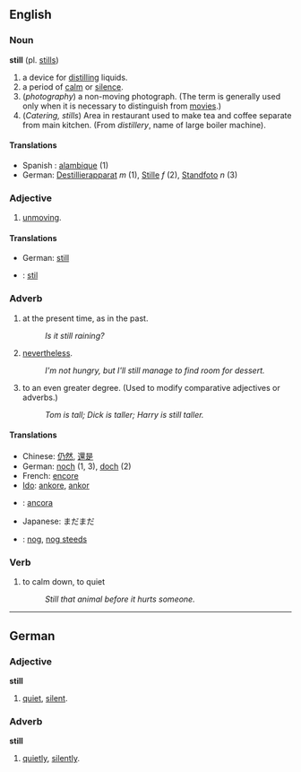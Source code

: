 ==English==
===Noun===
'''still''' (pl. [[stills]])

#a device for [[distill]]ing liquids.
#a period of [[calm]] or [[silence]].
#(''photography'') a non-moving photograph.  (The term is generally used only when it is necessary to distinguish from [[movie]]s.)
#(''Catering, stills'') Area in restaurant used to make tea and coffee separate from main kitchen. (From ''distillery'', name of large boiler machine).


====Translations====
*Spanish : [[alambique]] (1)
*German: [[Destillierapparat]] ''m'' (1), [[Stille]] ''f'' (2), [[Standfoto]] ''n'' (3)

===Adjective===

#[[unmoving]].

====Translations====
*German:  [[still]]
*{{nl}} : [[stil]]


===Adverb===

#at the present time, as in the past.
#: ''Is it still raining?''
#[[nevertheless]].
#: ''I'm not hungry, but I'll still manage to find room for dessert.''
#to an even greater degree.  (Used to modify comparative adjectives or adverbs.)
#: ''Tom is tall; Dick is taller; Harry is still taller.''

====Translations====

*Chinese: [[仍然]], [[還是]]
*German:  [[noch]] (1, 3), [[doch]] (2)
*French: [[encore]]
*[[Ido]]: [[ankore]], [[ankor]]
*{{it}}: [[ancora]]
*Japanese: まだまだ
*{{nl}}: [[nog]], [[nog steeds]]

===Verb===

#to calm down, to quiet
#:  ''Still that animal before it hurts someone.''
----
==German==
===Adjective===
'''still'''

# [[quiet]], [[silent]].

===Adverb===
'''still'''

# [[quietly]], [[silently]].